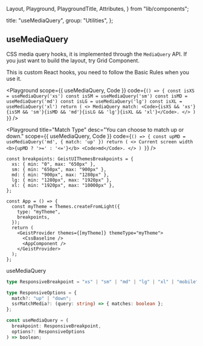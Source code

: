   Layout,
  Playground,
  PlaygroundTitle,
  Attributes,
} from "lib/components";

  title: "useMediaQuery",
  group: "Utilities",
};

## useMediaQuery

CSS media query hooks, it is implemented through the `MediaQuery` API.
If you just want to build the layout, try <NextLink href="/en-us/components/grid"><Link color>Grid Component</Link></NextLink>.

This is custom React hooks, you need to follow the <Link target="_blank" color href="https://reactjs.org/docs/hooks-rules.html">Basic Rules</Link> when you use it.

<Playground
  scope={{ useMediaQuery, Code }}
  code={`
() => {
  const isXS = useMediaQuery('xs')
  const isSM = useMediaQuery('sm')
  const isMD = useMediaQuery('md')
  const isLG = useMediaQuery('lg')
  const isXL = useMediaQuery('xl')
  return (
    <>
      MediaQuery match: <Code>{isXS && 'xs'}{isSM && 'sm'}{isMD && 'md'}{isLG && 'lg'}{isXL && 'xl'}</Code>.
    </>
  )
}
`}
/>

<Playground
  title="Match Type"
  desc="You can choose to match up or down."
  scope={{ useMediaQuery, Code }}
  code={`
() => {
  const upMD = useMediaQuery('md', { match: 'up' })
  return (
    <>
      Current screen width <b>{upMD ? '>=' : '<='}</b> <Code>md</Code>.
    </>
  )
}
`}
/>

<PlaygroundTitle
  title="custom breakpoints"
  desc="Override the default breakpoints of the `@geist-ui/core`."
/>

```tsx
const breakpoints: GeistUIThemesBreakpoints = {
  xs: { min: "0", max: "650px" },
  sm: { min: "650px", max: "900px" },
  md: { min: "900px", max: "1280px" },
  lg: { min: "1280px", max: "1920px" },
  xl: { min: "1920px", max: "10000px" },
};

const App = () => {
  const myTheme = Themes.createFromLight({
    type: "myTheme",
    breakpoints,
  });
  return (
    <GeistProvider themes={[myTheme]} themeType="myTheme">
      <CssBaseline />
      <AppComponent />
    </GeistProvider>
  );
};
```

<Attributes edit="/pages/en-us/hooks/use-media-query.mdx">
<Attributes.Title>useMediaQuery</Attributes.Title>

```ts
type ResponsiveBreakpoint = "xs" | "sm" | "md" | "lg" | "xl" | "mobile";

type ResponsiveOptions = {
  match?: "up" | "down";
  ssrMatchMedia?: (query: string) => { matches: boolean };
};

const useMediaQuery = (
  breakpoint: ResponsiveBreakpoint,
  options?: ResponsiveOptions
) => boolean;
```

</Attributes>

